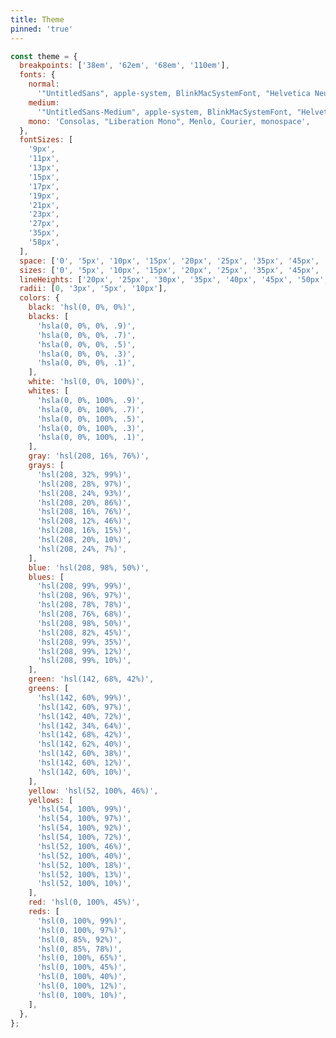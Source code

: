 ```yaml
---
title: Theme
pinned: 'true'
---
```


```js
const theme = {
  breakpoints: ['38em', '62em', '68em', '110em'],
  fonts: {
    normal:
      '"UntitledSans", apple-system, BlinkMacSystemFont, "Helvetica Neue", helvetica, arial, sans-serif',
    medium:
      '"UntitledSans-Medium", apple-system, BlinkMacSystemFont, "Helvetica Neue", helvetica, arial, sans-serif',
    mono: 'Consolas, "Liberation Mono", Menlo, Courier, monospace',
  },
  fontSizes: [
    '9px',
    '11px',
    '13px',
    '15px',
    '17px',
    '19px',
    '21px',
    '23px',
    '27px',
    '35px',
    '58px',
  ],
  space: ['0', '5px', '10px', '15px', '20px', '25px', '35px', '45px', '65px', '80px'],
  sizes: ['0', '5px', '10px', '15px', '20px', '25px', '35px', '45px', '65px', '80px'],
  lineHeights: ['20px', '25px', '30px', '35px', '40px', '45px', '50px', '55px', '60px'],
  radii: [0, '3px', '5px', '10px'],
  colors: {
    black: 'hsl(0, 0%, 0%)',
    blacks: [
      'hsla(0, 0%, 0%, .9)',
      'hsla(0, 0%, 0%, .7)',
      'hsla(0, 0%, 0%, .5)',
      'hsla(0, 0%, 0%, .3)',
      'hsla(0, 0%, 0%, .1)',
    ],
    white: 'hsl(0, 0%, 100%)',
    whites: [
      'hsla(0, 0%, 100%, .9)',
      'hsla(0, 0%, 100%, .7)',
      'hsla(0, 0%, 100%, .5)',
      'hsla(0, 0%, 100%, .3)',
      'hsla(0, 0%, 100%, .1)',
    ],
    gray: 'hsl(208, 16%, 76%)',
    grays: [
      'hsl(208, 32%, 99%)',
      'hsl(208, 28%, 97%)',
      'hsl(208, 24%, 93%)',
      'hsl(208, 20%, 86%)',
      'hsl(208, 16%, 76%)',
      'hsl(208, 12%, 46%)',
      'hsl(208, 16%, 15%)',
      'hsl(208, 20%, 10%)',
      'hsl(208, 24%, 7%)',
    ],
    blue: 'hsl(208, 98%, 50%)',
    blues: [
      'hsl(208, 99%, 99%)',
      'hsl(208, 96%, 97%)',
      'hsl(208, 78%, 78%)',
      'hsl(208, 76%, 68%)',
      'hsl(208, 98%, 50%)',
      'hsl(208, 82%, 45%)',
      'hsl(208, 99%, 35%)',
      'hsl(208, 99%, 12%)',
      'hsl(208, 99%, 10%)',
    ],
    green: 'hsl(142, 68%, 42%)',
    greens: [
      'hsl(142, 60%, 99%)',
      'hsl(142, 60%, 97%)',
      'hsl(142, 40%, 72%)',
      'hsl(142, 34%, 64%)',
      'hsl(142, 68%, 42%)',
      'hsl(142, 62%, 40%)',
      'hsl(142, 60%, 38%)',
      'hsl(142, 60%, 12%)',
      'hsl(142, 60%, 10%)',
    ],
    yellow: 'hsl(52, 100%, 46%)',
    yellows: [
      'hsl(54, 100%, 99%)',
      'hsl(54, 100%, 97%)',
      'hsl(54, 100%, 92%)',
      'hsl(54, 100%, 72%)',
      'hsl(52, 100%, 46%)',
      'hsl(52, 100%, 40%)',
      'hsl(52, 100%, 18%)',
      'hsl(52, 100%, 13%)',
      'hsl(52, 100%, 10%)',
    ],
    red: 'hsl(0, 100%, 45%)',
    reds: [
      'hsl(0, 100%, 99%)',
      'hsl(0, 100%, 97%)',
      'hsl(0, 85%, 92%)',
      'hsl(0, 85%, 78%)',
      'hsl(0, 100%, 65%)',
      'hsl(0, 100%, 45%)',
      'hsl(0, 100%, 40%)',
      'hsl(0, 100%, 12%)',
      'hsl(0, 100%, 10%)',
    ],
  },
};
```
